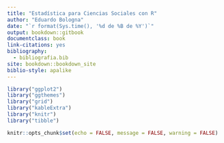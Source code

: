 ```yaml
--- 
title: "Estadística para Ciencias Sociales con R"
author: "Eduardo Bologna"
date: "`r format(Sys.time(), '%d de %B de %Y')`"
output: bookdown::gitbook
documentclass: book
link-citations: yes
bibliography:
  - bibliografia.bib
site: bookdown::bookdown_site
biblio-style: apalike
---
```


```r
library("ggplot2")
library("ggthemes")
library("grid")
library("kableExtra")
library("knitr")
library("tibble")

knitr::opts_chunk$set(echo = FALSE, message = FALSE, warning = FALSE)
```
